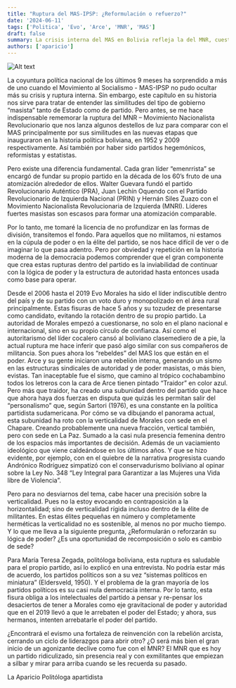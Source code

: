 ```yaml
---
title: "Ruptura del MAS-IPSP: ¿Reformulación o refuerzo?"
date: '2024-06-11'
tags: ['Politica', 'Evo', 'Arce', 'MNR', 'MAS']
draft: false
summary: La crisis interna del MAS en Bolivia refleja la del MNR, cuestionando el liderazgo y el futuro dinámico del partido.
authors: ['aparicio']
---
```


![Alt text](static/images/fotoaparicioblog.jpg)

La coyuntura política nacional de los últimos 9 meses ha sorprendido a más de uno cuando el Movimiento al Socialismo - MAS-IPSP no pudo ocultar más su crisis y ruptura interna. Sin embargo, este capítulo en su historia nos sirve para tratar de entender las similitudes del tipo de gobierno “masista” tanto de Estado como de partido.
Pero antes, se me hace indispensable rememorar la ruptura del MNR – Movimiento Nacionalista Revolucionario que nos lanza algunos destellos de luz para comparar con el MAS principalmente por sus similitudes en las nuevas etapas que inauguraron en la historia política boliviana, en 1952 y 2009 respectivamente. Así también por haber sido partidos hegemónicos, reformistas y estatistas.

Pero existe una diferencia fundamental. Cada gran líder “emenrrista” se encargó de fundar su propio partido en la década de los 60’s fruto de una atomización alrededor de ellos. Walter Guevara fundó el partido Revolucionario Auténtico (PRA), Juan Lechín Oquendo con el Partido Revolucionario de Izquierda Nacional (PRIN) y Hernán Siles Zuazo con el Movimiento Nacionalista Revolucionaria de Izquierda (MNRI). Líderes fuertes masistas son escasos para formar una atomización comparable.

Por lo tanto, me tomaré la licencia de no profundizar en las formas de división, transitemos el fondo. Para aquellos que no militamos, ni estamos en la cúpula de poder o en la élite del partido, se nos hace difícil de ver o de imaginar lo que pasa adentro. Pero por obviedad y repetición en la historia moderna de la democracia podemos comprender que el gran componente que crea estas rupturas dentro del partido es la inviabilidad de continuar con la lógica de poder y la estructura de autoridad hasta entonces usada como base para operar.

Desde el 2006 hasta el 2019 Evo Morales ha sido el líder indiscutible dentro del país y de su partido con un voto duro y monopolizado en el área rural principalmente. Estas fisuras de hace 5 años y su tozudez de presentarse como candidato, evitando la rotación dentro de su propio partido. La autoridad de Morales empezó a cuestionarse, no solo en el plano nacional e internacional, sino en su propio círculo de confianza. Así como el autoritarismo del líder cocalero cansó al boliviano clasemediero de a pie, la actual ruptura me hace inferir que pasó algo similar con sus compañeros de militancia.
Son pues ahora los “rebeldes” del MAS los que están en el poder. Arce y su gente iniciaron una rebelión interna, generando un sismo en las estructuras sindicales de autoridad y de poder masistas, o más bien, evistas. Tan inaceptable fue el sismo, que camino al trópico cochabambino todos los letreros con la cara de Arce tienen pintado “Traidor” en color azul. Pero más que traidor, ha creado una subunidad dentro del partido que hace que ahora haya dos fuerzas en disputa que quizás les permitan salir del “personalismo” que, según Sartori (1976), es una constante en la política partidista sudamericana.
Por cómo se va dibujando el panorama actual, esta subunidad ha roto con la verticalidad de Morales con sede en el Chapare. Creando probablemente una nueva fracción, vertical también, pero con sede en La Paz. Sumado a la casi nula presencia femenina dentro de los espacios más importantes de decisión. Además de un vaciamiento ideológico que viene caldeándose en los últimos años. Y que se hizo evidente, por ejemplo, con en el quiebre de la narrativa progresista cuando Andrónico Rodríguez simpatizó con el conservadurismo boliviano al opinar sobre la Ley No. 348 “Ley Integral para Garantizar a las Mujeres una Vida libre de Violencia”.

Pero para no desviarnos del tema, cabe hacer una precisión sobre la verticalidad. Pues no la estoy evocando en contraposición a la horizontalidad; sino de verticalidad rígida incluso dentro de la élite de militantes. En estas élites pequeñas en número y completamente herméticas la verticalidad no es sostenible, al menos no por mucho tiempo. Y lo que me lleva a la siguiente pregunta, ¿Reformularán o reforzarán su lógica de poder? ¿Es una oportunidad de recomposición o solo es cambio de sede?

Para María Teresa Zegada, politóloga boliviana, esta ruptura es saludable para el propio partido, así lo explicó en una entrevista. No podría estar más de acuerdo, los partidos políticos son a su vez “sistemas políticos en miniatura” (Eldersveld, 1950). Y el problema de la gran mayoría de los partidos políticos es su casi nula democracia interna.
Por lo tanto, esta fisura obliga a los intelectuales del partido a pensar y re-pensar los desaciertos de tener a Morales como eje gravitacional de poder y autoridad que en el 2019 llevó a que le arrebaten el poder del Estado; y ahora, sus hermanos, intenten arrebatarle el poder del partido.

¿Encontrará el evismo una fortaleza de reinvención con la rebelión arcista, cerrando un ciclo de liderazgos para abrir otro? ¿O será más bien el gran inicio de un agonizante declive como fue con el MNR? El MNR que es hoy un partido ridiculizado, sin presencia real y con exmilitantes que empiezan a silbar y mirar para arriba cuando se les recuerda su pasado.

La Aparicio
Politóloga apartidista